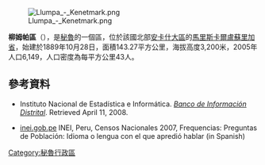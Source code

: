 [[Image:Llumpa_-_Kenetmark.png|right]]

'''柳姆帕區'''（{{lang-es|Distrito de Llumpa}}），是[[秘魯|秘魯]]的一個區，位於該國北部[[安卡什大區|安卡什大區]]的[[馬里斯卡爾盧蘇里加省|馬里斯卡爾盧蘇里加省]]，始建於1889年10月28日，面積143.27平方公里，海拔高度3,200米，2005年人口6,149，人口密度為每平方公里43人。

==參考資料==
*{{es icon}} Instituto Nacional de Estadística e Informática. ''[https://web.archive.org/web/20080423164200/http://desa.inei.gob.pe/mapas/bid/ Banco de Información Distrital]''. Retrieved April 11, 2008.
*[https://web.archive.org/web/20130127005551/http://iinei.inei.gob.pe/iinei/RedatamCpv2007.asp?id=ResultadosCensales%3Fori%3DC inei.gob.pe] INEI, Peru, Censos Nacionales 2007, Frequencias: Preguntas de Población: Idioma o lengua con el que apredió hablar (in Spanish)

{{coord|8.917|S|77.367|W|type:adm3rd_source:itwiki|display=title}}

{{Peru-geo-stub}}
[[Category:秘魯行政區|Category:秘魯行政區]]